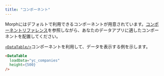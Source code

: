 ```yaml
---
title: "コンポーネント"
---
```


Morphにはデフォルトで利用できるコンポーネントが用意されています。[コンポーネントリファレンス](https://morph-components.vercel.app/docs/introduction)を参照しながら、あなたのデータアプリに適したコンポーネントを配置してください。

[`<DataTable/>`](https://morph-components.vercel.app/docs/components/data-components/data-table)コンポーネントを利用して、データを表示する例を示します。

```md src/pages/index.mdx
<DataTable
  loadData="yc_companies"
  height={500}
/>
```